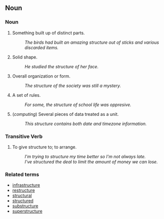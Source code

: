 ==Noun==

===Noun===

# Something built up of distinct parts.
#: ''The birds had built an amazing structure out of sticks and various discarded items.''
# Solid shape.
#: ''He studied the structure of her face.''
# Overall organization or form.
#: ''The structure of the society was still a mystery.''
# A set of rules.
#: ''For some, the structure of school life was oppresive.''
# (''computing'') Several pieces of data treated as a unit.
#: ''This structure contains both date and timezone information.''

===Transitive Verb===

# To give structure to; to arrange.
#: ''I'm trying to structure my time better so I'm not always late.''
#: ''I've structured the deal to limit the amount of money we can lose.''

===Related terms===
*[[infrastructure]]
*[[restructure]]
*[[structural]]
*[[structured]]
*[[substructure]]
*[[superstructure]]